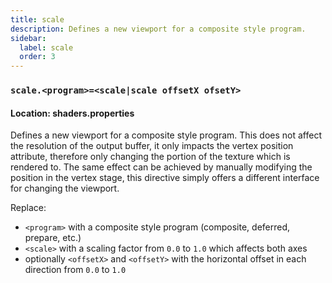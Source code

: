 ```yaml
---
title: scale
description: Defines a new viewport for a composite style program.
sidebar:
  label: scale
  order: 3
---
```


### `scale.<program>=<scale|scale offsetX ofsetY>`

#### Location: shaders.properties

Defines a new viewport for a composite style program. This does not affect the resolution of the output buffer, it only impacts the vertex position attribute, therefore only changing the portion of the texture which is rendered to. The same effect can be achieved by manually modifying the position in the vertex stage, this directive simply offers a different interface for changing the viewport.

Replace:
- `<program>` with a composite style program (composite, deferred, prepare, etc.)
- `<scale>` with a scaling factor from `0.0` to `1.0` which affects both axes
- optionally `<offsetX>` and `<offsetY>` with the horizontal offset in each direction from `0.0` to `1.0`